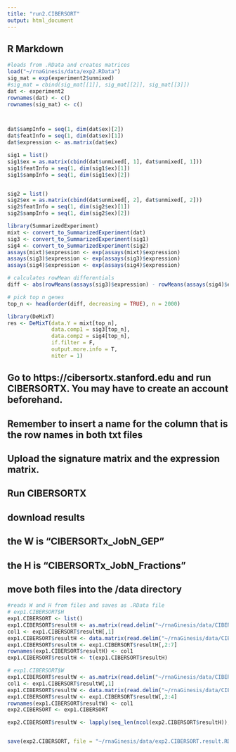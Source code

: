 ```yaml
---
title: "run2.CIBERSORT"
output: html_document
---
```



## R Markdown

```r
#loads from .RData and creates matrices
load("~/rnaGinesis/data/exp2.RData")
sig_mat = exp(experiment2$unmixed)
#sig_mat = cbind(sig_mat[[1]], sig_mat[[2]], sig_mat[[3]])
dat <- experiment2
rownames(dat) <- c()
rownames(sig_mat) <- c()



dat$sampInfo = seq(1, dim(dat$ex)[2])
dat$featInfo = seq(1, dim(dat$ex)[1])
dat$expression <- as.matrix(dat$ex)

sig1 = list()
sig1$ex = as.matrix(cbind(dat$unmixed[, 1], dat$unmixed[, 1]))
sig1$featInfo = seq(1, dim(sig1$ex)[1])
sig1$sampInfo = seq(1, dim(sig1$ex)[2])


sig2 = list()
sig2$ex = as.matrix(cbind(dat$unmixed[, 2], dat$unmixed[, 2]))
sig2$featInfo = seq(1, dim(sig2$ex)[1])
sig2$sampInfo = seq(1, dim(sig2$ex)[2])

```

```r

library(SummarizedExperiment)
mixt <- convert_to_SummarizedExperiment(dat)
sig3 <- convert_to_SummarizedExperiment(sig1)
sig4 <- convert_to_SummarizedExperiment(sig2)
assays(mixt)$expression <- exp(assays(mixt)$expression)
assays(sig3)$expression <- exp(assays(sig3)$expression)
assays(sig4)$expression <- exp(assays(sig4)$expression)

# calculates rowMean differentials
diff <- abs(rowMeans(assays(sig3)$expression) - rowMeans(assays(sig4)$expression))

# pick top n genes
top_n <- head(order(diff, decreasing = TRUE), n = 2000)

library(DeMixT)
res <- DeMixT(data.Y = mixt[top_n],
              data.comp1 = sig3[top_n],
              data.comp2 = sig4[top_n],
              if.filter = F,
              output.more.info = T,
              niter = 1)
```


## Go to https://cibersortx.stanford.edu and run CIBERSORTX. You may have to create an account beforehand.
## Remember to insert a name for the column that is the row names in both txt files 
## Upload the signature matrix and the expression matrix. 
## Run CIBERSORTX
## download results
## the W is "CIBERSORTx_JobN_GEP"
## the H is "CIBERSORTx_JobN_Fractions"
## move both files into the /data directory

```r
#reads W and H from files and saves as .RData file 
# exp1.CIBERSORT$H
exp1.CIBERSORT <- list()
exp1.CIBERSORT$resultH <- as.matrix(read.delim("~/rnaGinesis/data/CIBERSORTxGEP_Job22_Fractions.txt", header = TRUE, sep = "\t"))
col1 <- exp1.CIBERSORT$resultH[,1]
exp1.CIBERSORT$resultH <- data.matrix(read.delim("~/rnaGinesis/data/CIBERSORTxGEP_Job22_Fractions.txt", header = TRUE, sep = "\t"))
exp1.CIBERSORT$resultH <- exp1.CIBERSORT$resultH[,2:7]
rownames(exp1.CIBERSORT$resultH) <- col1
exp1.CIBERSORT$resultH <- t(exp1.CIBERSORT$resultH)

# exp1.CIBERSORT$W
exp1.CIBERSORT$resultW <- as.matrix(read.delim("~/rnaGinesis/data/CIBERSORTxGEP_Job22_GEPs.txt", header = TRUE, sep = "\t"))
col1 <- exp1.CIBERSORT$resultW[,1]
exp1.CIBERSORT$resultW <- data.matrix(read.delim("~/rnaGinesis/data/CIBERSORTxGEP_Job22_GEPs.txt", header = TRUE, sep = "\t"))
exp1.CIBERSORT$resultW <- exp1.CIBERSORT$resultW[,2:4]
rownames(exp1.CIBERSORT$resultW) <- col1
exp2.CIBERSORT <- exp1.CIBERSORT

exp2.CIBERSORT$resultW <- lapply(seq_len(ncol(exp2.CIBERSORT$resultH)), function(X) exp2.CIBERSORT$resultW)


save(exp2.CIBERSORT, file = "~/rnaGinesis/data/exp2.CIBERSORT.result.RData")

```

